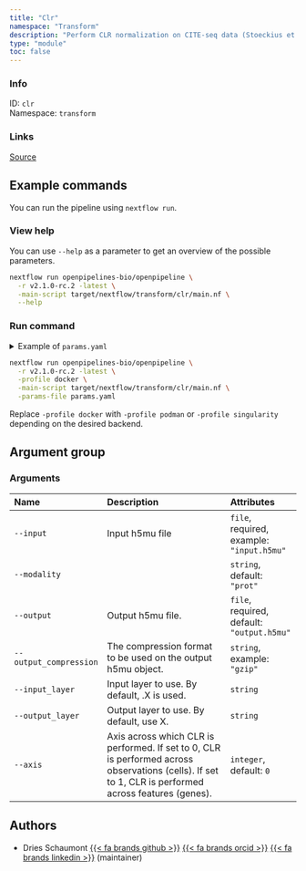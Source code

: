 ```yaml
---
title: "Clr"
namespace: "Transform"
description: "Perform CLR normalization on CITE-seq data (Stoeckius et al., 2017)"
type: "module"
toc: false
---
```


::: {.column-margin}

### Info

ID: `clr`  
Namespace: `transform`

### Links
[Source](https://github.com/openpipelines-bio/openpipeline/blob/v2.1.0-rc.2/src/transform/clr/config.vsh.yaml){.btn-action .btn-sm .btn-info .btn role="button"}

:::



## Example commands

You can run the pipeline using `nextflow run`.

### View help

You can use `--help` as a parameter to get an overview of the possible parameters.

```bash
nextflow run openpipelines-bio/openpipeline \
  -r v2.1.0-rc.2 -latest \
  -main-script target/nextflow/transform/clr/main.nf \
  --help
```

### Run command

<details>
<summary>Example of `params.yaml`</summary>
```yaml
# Arguments
input: # please fill in - example: "input.h5mu"
modality: "prot"
# output: "output.h5mu"
# output_compression: "gzip"
# input_layer: "foo"
# output_layer: "foo"
axis: 0

# Nextflow input-output arguments
publish_dir: # please fill in - example: "output/"
# param_list: "my_params.yaml"
```
</details>

```bash
nextflow run openpipelines-bio/openpipeline \
  -r v2.1.0-rc.2 -latest \
  -profile docker \
  -main-script target/nextflow/transform/clr/main.nf \
  -params-file params.yaml
```

:::{.callout-note}
Replace `-profile docker` with `-profile podman` or `-profile singularity` depending on the desired backend.
:::

## Argument group

### Arguments

|Name                   |Description                                                                                                                                           |Attributes                                 |
|:----------|:--------------------------------------------------|:--------------------|
|`--input`              |Input h5mu file                                                                                                                                       |`file`, required, example: `"input.h5mu"`  |
|`--modality`           |                                                                                                                                                      |`string`, default: `"prot"`                |
|`--output`             |Output h5mu file.                                                                                                                                     |`file`, required, default: `"output.h5mu"` |
|`--output_compression` |The compression format to be used on the output h5mu object.                                                                                          |`string`, example: `"gzip"`                |
|`--input_layer`        |Input layer to use. By default, .X is used.                                                                                                           |`string`                                   |
|`--output_layer`       |Output layer to use. By default, use X.                                                                                                               |`string`                                   |
|`--axis`               |Axis across which CLR is performed. If set to 0, CLR is performed across observations (cells). If set to 1, CLR is performed across features (genes). |`integer`, default: `0`                    |

## Authors


  * Dries Schaumont [{{< fa brands github >}}](https://github.com/DriesSchaumont) [{{< fa brands orcid >}}](https://orcid.org/0000-0002-4389-0440) [{{< fa brands linkedin >}}](https://linkedin.com/in/dries-schaumont) (maintainer)

